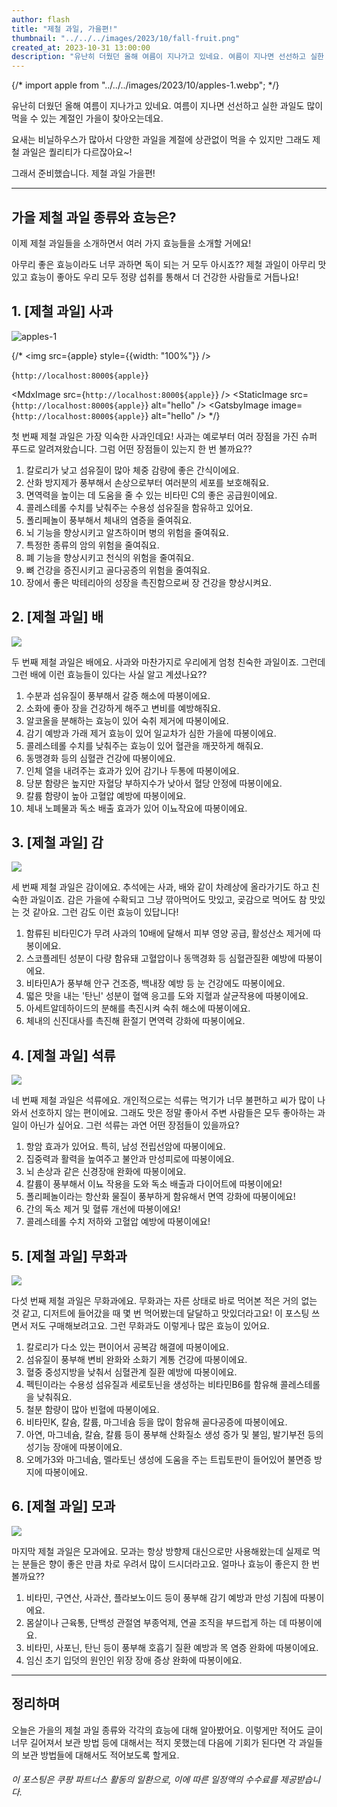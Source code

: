 ```yaml
---
author: flash
title: "제철 과일, 가을편!"
thumbnail: "../../../images/2023/10/fall-fruit.png"
created_at: 2023-10-31 13:00:00
description: "유난히 더웠던 올해 여름이 지나가고 있네요. 여름이 지나면 선선하고 실한 과일도 많이 먹을 수 있는 계절인 가을이 찾아오는데요. 요새는 비닐하우스가 많아서 다양한 과일을 계절에 상관없이 먹을 수 있지만 그래도 제철 과일은 퀄리티가 다르잖아요~! 그래서 준비했습니다. 제철 과일 가을편!"
---
```


{/* import apple from "../../../images/2023/10/apples-1.webp"; */}

유난히 더웠던 올해 여름이 지나가고 있네요. 여름이 지나면 선선하고 실한 과일도 많이 먹을 수 있는 계절인 가을이 찾아오는데요.

요새는 비닐하우스가 많아서 다양한 과일을 계절에 상관없이 먹을 수 있지만 그래도 제철 과일은 퀄리티가 다르잖아요~! 

그래서 준비했습니다. 제철 과일 가을편!

---

## 가을 제철 과일 종류와 효능은?

이제 제철 과일들을 소개하면서 여러 가지 효능들을 소개할 거에요!

아무리 좋은 효능이라도 너무 과하면 독이 되는 거 모두 아시죠?? 제철 과일이 아무리 맛있고 효능이 좋아도 우리 모두 정량 섭취를 통해서 더 건강한 사람들로 거듭나요!

## 1. [제철 과일] 사과

![apples-1](../../../images/2023/10/apples-1.webp)

{/* <img  src={apple} style={{width: "100%"}} />

{`http://localhost:8000${apple}`}

<MdxImage src={`http://localhost:8000${apple}`} />
<StaticImage src={`http://localhost:8000${apple}`} alt="hello" />
<GatsbyImage image={`http://localhost:8000${apple}`} alt="hello" /> */}

첫 번째 제철 과일은 가장 익숙한 사과인데요! 사과는 예로부터 여러 장점을 가진 슈퍼 푸드로 알려져왔습니다. 그럼 어떤 장점들이 있는지 한 번 볼까요??

1. 칼로리가 낮고 섬유질이 많아 체중 감량에 좋은 간식이에요.
2. 산화 방지제가 풍부해서 손상으로부터 여러분의 세포를 보호해줘요.
3. 면역력을 높이는 데 도움을 줄 수 있는 비타민 C의 좋은 공급원이에요.
4. 콜레스테롤 수치를 낮춰주는 수용성 섬유질을 함유하고 있어요.
5. 폴리페놀이 풍부해서 체내의 염증을 줄여줘요.
6. 뇌 기능을 향상시키고 알츠하이머 병의 위험을 줄여줘요.
7. 특정한 종류의 암의 위험을 줄여줘요.
8. 폐 기능을 향상시키고 천식의 위험을 줄여줘요.
9. 뼈 건강을 증진시키고 골다공증의 위험을 줄여줘요.
10. 장에서 좋은 박테리아의 성장을 촉진함으로써 장 건강을 향상시켜요.

## 2. [제철 과일] 배

![](../../../images/2023/10/pears-1.webp)

두 번째 제철 과일은 배에요. 사과와 마찬가지로 우리에게 엄청 친숙한 과일이죠. 그런데 그런 배에 이런 효능들이 있다는 사실 알고 계셨나요??

1. 수분과 섬유질이 풍부해서 갈증 해소에 따봉이에요.
2. 소화에 좋아 장을 건강하게 해주고 변비를 예방해줘요.
3. 알코올을 분해하는 효능이 있어 숙취 제거에 따봉이에요.
4. 감기 예방과 가래 제거 효능이 있어 일교차가 심한 가을에 따봉이에요.
5. 콜레스테롤 수치를 낮춰주는 효능이 있어 혈관을 깨끗하게 해줘요.
6. 동맹경화 등의 심혈관 건강에 따봉이에요.
7. 인체 열을 내려주는 효과가 있어 감기나 두통에 따봉이에요.
8. 당분 함량은 높지만 자혈당 부하지수가 낮아서 혈당 안정에 따봉이에요.
9. 칼륨 함량이 높아 고혈압 예방에 따봉이에요.
10. 체내 노폐물과 독소 배출 효과가 있어 이뇨작요에 따봉이에요.

## 3. [제철 과일] 감

![](../../../images/2023/10/persimmons-1.webp)

세 번째 제철 과일은 감이에요. 추석에는 사과, 배와 같이 차례상에 올라가기도 하고 친숙한 과일이죠. 감은 가을에 수확되고 그냥 깎아먹어도 맛있고, 곶감으로 먹어도 참 맛있는 것 같아요. 그런 감도 이런 효능이 있답니다!

1. 함류된 비타민C가 무려 사과의 10배에 달해서 피부 영양 공급, 활성산소 제거에 따봉이에요.
2. 스코플레틴 성분이 다량 함유돼 고혈압이나 동맥경화 등 심혈관질환 예방에 따봉이에요.
3. 비타민A가 풍부해 안구 건조증, 백내장 예방 등 눈 건강에도 따봉이에요.
4. 떫은 맛을 내는 '탄닌' 성분이 혈액 응고를 도와 지혈과 살균작용에 따봉이에요.
5. 아세트알데하이드의 분해를 촉진시켜 숙취 해소에 따봉이에요.
6. 체내의 신진대사를 촉진해 환절기 면역력 강화에 따봉이에요.

## 4. [제철 과일] 석류

![](../../../images/2023/10/pomegranates-1.webp)

네 번째 제철 과일은 석류에요. 개인적으로는 석류는 먹기가 너무 불편하고 씨가 많이 나와서 선호하지 않는 편이에요. 그래도 맛은 정말 좋아서 주변 사람들은 모두 좋아하는 과일이 아닌가 싶어요. 그런 석류는 과연 어떤 장점들이 있을까요?

1. 항암 효과가 있어요. 특히, 남성 전립선암에 따봉이에요.
2. 집중력과 활력을 높여주고 불안과 만성피로에 따봉이에요.
3. 뇌 손상과 같은 신경장애 완화에 따봉이에요.
4. 칼륨이 풍부해서 이뇨 작용을 도와 독소 배출과 다이어트에 따봉이에요!
5. 폴리페놀이라는 항산화 물질이 풍부하게 함유해서 면역 강화에 따봉이에요!
6. 간의 독소 제거 및 혈류 개선에 따봉이에요!
7. 콜레스테롤 수치 저하와 고혈압 예방에 따봉이에요!

## 5. [제철 과일] 무화과

![](../../../images/2023/10/fig-1.webp)

다섯 번째 제철 과일은 무화과에요. 무화과는 자른 상태로 바로 먹어본 적은 거의 없는 것 같고, 디저트에 들어갔을 때 몇 번 먹어봤는데 달달하고 맛있더라고요! 이 포스팅 쓰면서 저도 구매해보려고요. 그런 무화과도 이렇게나 많은 효능이 있어요.

1. 칼로리가 다소 있는 편이어서 공복감 해결에 따봉이에요.
2. 섬유질이 풍부해 변비 완화와 소화기 계통 건강에 따봉이에요.
3. 혈중 중성지방을 낮춰서 심혈관계 질환 예방에 따봉이에요.
4. 펙틴이라는 수용성 섬유질과 세로토닌을 생성하는 비타민B6를 함유해 콜레스테롤을 낮춰줘요.
5. 철분 함량이 많아 빈혈에 따봉이에요.
6. 비타민K, 칼슘, 칼륨, 마그네슘 등을 많이 함유해 골다공증에 따봉이에요.
7. 아연, 마그네슘, 칼슘, 칼륨 등이 풍부해 산화질소 생성 증가 및 불임, 발기부전 등의 성기능 장애에 따봉이에요.
8. 오메가3와 마그네슘, 멜라토닌 생성에 도움을 주는 트립토판이 들어있어 불면증 방지에 따봉이에요.

## 6. [제철 과일] 모과

![](../../../images/2023/10/quinces-1.webp)

마지막 제철 과일은 모과에요. 모과는 항상 방향제 대신으로만 사용해왔는데 실제로 먹는 분들은 향이 좋은 만큼 차로 우려서 많이 드시더라고요. 얼마나 효능이 좋은지 한 번 볼까요??

1. 비타민, 구연산, 사과산, 플라보노이드 등이 풍부해 감기 예방과 만성 기침에 따봉이에요.
2. 몸살이나 근육통, 단백성 관절염 부종억제, 연골 조직을 부드럽게 하는 데 따봉이에요.
3. 비타민, 사포닌, 탄닌 등이 풍부해 호흡기 질환 예방과 목 염증 완화에 따봉이에요.
4. 임신 초기 입덧의 원인인 위장 장애 증상 완화에 따봉이에요.

---

## 정리하며

오늘은 가을의 제철 과일 종류와 각각의 효능에 대해 알아봤어요. 이렇게만 적어도 글이 너무 길어져서 보관 방법 등에 대해서는 적지 못했는데 다음에 기회가 된다면 각 과일들의 보관 방법들에 대해서도 적어보도록 할게요.

###### 이 포스팅은 쿠팡 파트너스 활동의 일환으로, 이에 따른 일정액의 수수료를 제공받습니다.